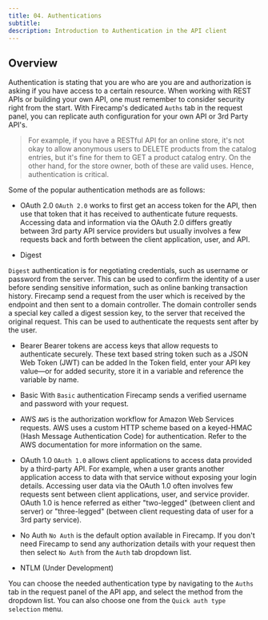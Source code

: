 ```yaml
---
title: 04. Authentications
subtitle:
description: Introduction to Authentication in the API client
---
```


## Overview

Authentication is stating that you are who are you are and authorization is asking if you have access to a certain resource. When working with REST APIs or building your own API, one must remember to consider security right from the start. With Firecamp's dedicated `Auths` tab in the request panel, you can replicate auth configuration for your own API or 3rd Party API's.

> For example, if you have a RESTful API for an online store, it's not okay to allow anonymous users to DELETE products from the catalog entries, but it's fine for them to GET a product catalog entry. On the other hand, for the store owner, both of these are valid uses. Hence, authentication is critical.

Some of the popular authentication methods are as follows:

- OAuth 2.0
`OAuth 2.0` works to first get an access token for the API, then use that token that it has received to authenticate future requests. Accessing data and information via the OAuth 2.0 differs greatly between 3rd party API service providers but usually involves a few requests back and forth between the client application, user, and API.

- Digest

`Digest` authentication is for negotiating credentials, such as username or password from the server. This can be used to confirm the identity of a user before sending sensitive information, such as online banking transaction history. Firecamp send a request from the user which is received by the endpoint and then sent to a domain controller. The domain controller sends a special key called a digest session key, to the server that received the original request. This can be used to authenticate the requests sent after by the user.

- Bearer
Bearer tokens are access keys that allow requests to authenticate securely. These text based string token such as a JSON Web Token (JWT) can be added  In the Token field, enter your API key value—or for added security, store it in a variable and reference the variable by name.

- Basic
With `Basic` authentication Firecamp sends a verified username and password with your request.

- AWS
`AWS` is the authorization workflow for Amazon Web Services requests. AWS uses a custom HTTP scheme based on a keyed-HMAC (Hash Message Authentication Code) for authentication. Refer to the AWS documentation for more information on the same.

- OAuth 1.0
`OAuth 1.0` allows client applications to access data provided by a third-party API. For example, when a user grants another application access to data with that service without exposing your login details. Accessing user data via the OAuth 1.0 often involves few requests sent between client applications, user, and service provider. OAuth 1.0 is hence referred as either "two-legged" (between client and server) or "three-legged" (between client requesting data of user for a 3rd party service).

- No Auth
`No Auth` is the default option available in Firecamp. If you don't need Firecamp to send any authorization details with your request then then select `No Auth` from the `Auth` tab dropdown list.

- NTLM (Under Development)

You can choose the needed authentication type by navigating to the `Auths` tab in the request panel of the API app, and select the method from the dropdown list. You can also choose one from the `Quick auth type selection` menu.
